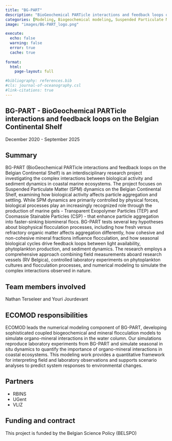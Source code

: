 ```yaml
---
title: "BG-PART"
description: "BioGeochemical PARTicle interactions and feedback loops on the Belgian Continental Shelf"
categories: [Modeling, Biogeochemical modeling, Suspended Particulate Matter]
image: "images/BG-PART_logo.png"

execute:
  echo: false
  warning: false
  error: true
  cache: true
  
format: 
  html:
    page-layout: full

#bibliography: references.bib
#cls: journal-of-oceanography.csl
#link-citations: true
---
```


## BG-PART - BioGeochemical PARTicle interactions and feedback loops on the Belgian Continental Shelf

December 2020 - September 2025

## Summary

BG-PART (BioGeochemical PARTicle interactions and feedback loops on the Belgian Continental Shelf) is an interdisciplinary research project investigating the complex interactions between biological activity and sediment dynamics in coastal marine ecosystems. 
The project focuses on Suspended Particulate Matter (SPM) dynamics on the Belgian Continental Shelf, examining how biological activity affects particle aggregation and settling. While SPM dynamics are primarily controlled by physical forces, biological processes play an increasingly recognized role through the production of marine gels - Transparent Exopolymer Particles (TEP) and Coomassie Stainable Particles (CSP) - that enhance particle aggregation into faster-sinking biomineral flocs.
BG-PART tests several key hypotheses about biophysical flocculation processes, including how fresh versus refractory organic matter affects aggregation differently, how cohesive and non-cohesive mineral fractions influence flocculation, and how seasonal biological cycles drive feedback loops between light availability, phytoplankton production, and sediment dynamics.
The research employs a comprehensive approach combining field measurements aboard research vessels (RV Belgica), controlled laboratory experiments on phytoplankton cultures and flocculation processes, and numerical modeling to simulate the complex interactions observed in nature.

## Team members involved

Nathan Terseleer and Youri Jourdevant

## ECOMOD responsibilities
ECOMOD leads the numerical modeling component of BG-PART, developing sophisticated coupled biogeochemical and mineral flocculation models to simulate organo-mineral interactions in the water column. Our simulations reproduce laboratory experiments from BG-PART and simulate seasonal in situ dynamics to quantify the importance of organo-mineral interactions in coastal ecosystems. This modeling work provides a quantitative framework for interpreting field and laboratory observations and supports scenario analyses to predict system responses to environmental changes.

## Partners

- RBINS
- UGent
- VLIZ

## Funding and contract

This project is funded by the Belgian Science Policy (BELSPO)
